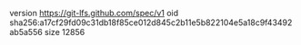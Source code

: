version https://git-lfs.github.com/spec/v1
oid sha256:a17cf29fd09c31db18f85ce012d845c2b11e5b822104e5a18c9f43492ab5a556
size 12856
